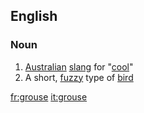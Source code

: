 == English ==
===Noun===
#[[Australia|Australian]] [[slang]] for "[[cool]]"
#A short, [[fuzzy]] type of [[bird]]

[[fr:grouse]]
[[it:grouse]]
